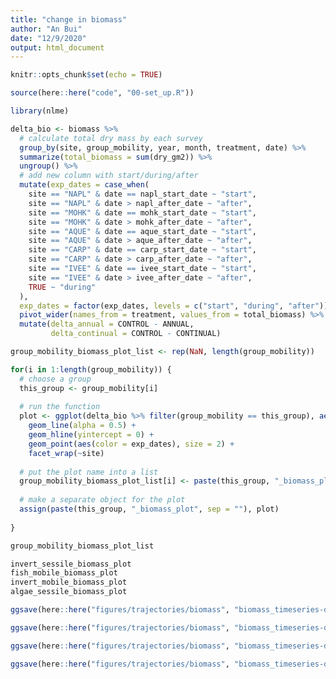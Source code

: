```yaml
---
title: "change in biomass"
author: "An Bui"
date: "12/9/2020"
output: html_document
---
```


```r
knitr::opts_chunk$set(echo = TRUE)
```

```r
source(here::here("code", "00-set_up.R"))

library(nlme)
```

```r
delta_bio <- biomass %>% 
  # calculate total dry mass by each survey
  group_by(site, group_mobility, year, month, treatment, date) %>% 
  summarize(total_biomass = sum(dry_gm2)) %>% 
  ungroup() %>% 
  # add new column with start/during/after
  mutate(exp_dates = case_when(
    site == "NAPL" & date == napl_start_date ~ "start",
    site == "NAPL" & date > napl_after_date ~ "after",
    site == "MOHK" & date == mohk_start_date ~ "start",
    site == "MOHK" & date > mohk_after_date ~ "after",
    site == "AQUE" & date == aque_start_date ~ "start",
    site == "AQUE" & date > aque_after_date ~ "after",
    site == "CARP" & date == carp_start_date ~ "start",
    site == "CARP" & date > carp_after_date ~ "after",
    site == "IVEE" & date == ivee_start_date ~ "start",
    site == "IVEE" & date > ivee_after_date ~ "after",
    TRUE ~ "during"
  ),
  exp_dates = factor(exp_dates, levels = c("start", "during", "after"))) %>% 
  pivot_wider(names_from = treatment, values_from = total_biomass) %>% 
  mutate(delta_annual = CONTROL - ANNUAL,
         delta_continual = CONTROL - CONTINUAL)

```

```r
group_mobility_biomass_plot_list <- rep(NaN, length(group_mobility))

for(i in 1:length(group_mobility)) {
  # choose a group
  this_group <- group_mobility[i]
  
  # run the function
  plot <- ggplot(delta_bio %>% filter(group_mobility == this_group), aes(x = date, y = delta_biomass)) +
    geom_line(alpha = 0.5) +
    geom_hline(yintercept = 0) +
    geom_point(aes(color = exp_dates), size = 2) +
    facet_wrap(~site)
  
  # put the plot name into a list
  group_mobility_biomass_plot_list[i] <- paste(this_group, "_biomass_plot", sep = "")
  
  # make a separate object for the plot
  assign(paste(this_group, "_biomass_plot", sep = ""), plot)
  
}

group_mobility_biomass_plot_list

invert_sessile_biomass_plot
fish_mobile_biomass_plot
invert_mobile_biomass_plot
algae_sessile_biomass_plot

ggsave(here::here("figures/trajectories/biomass", "biomass_timeseries-delta-invert_sessile.jpg"), invert_sessile_biomass_plot, width = 7, height = 3, dpi = 150)

ggsave(here::here("figures/trajectories/biomass", "biomass_timeseries-delta-fish.jpg"), fish_mobile_biomass_plot, width = 7, height = 3, dpi = 150)

ggsave(here::here("figures/trajectories/biomass", "biomass_timeseries-delta-invert_mobile.jpg"), invert_mobile_biomass_plot, width = 7, height = 3, dpi = 150)

ggsave(here::here("figures/trajectories/biomass", "biomass_timeseries-delta-algae.jpg"), algae_sessile_biomass_plot, width = 7, height = 3, dpi = 150)
```

